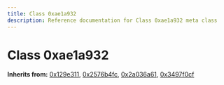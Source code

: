 ```yaml
---
title: Class 0xae1a932
description: Reference documentation for Class 0xae1a932 meta class
---
```



# Class 0xae1a932

**Inherits from:** [0x129e311](/classes/0x129e311), [0x2576b4fc](/classes/0x2576b4fc), [0x2a036a61](/classes/0x2a036a61), [0x3497f0cf](/classes/0x3497f0cf)

<ClassDetails file="/db/classes/0xae1a932.f4656e8d9347.json" />
